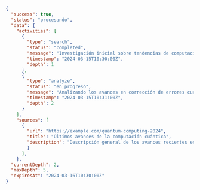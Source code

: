 ```json
{
  "success": true,
  "status": "procesando",
  "data": {
    "activities": [
      {
        "type": "search",
        "status": "completed",
        "message": "Investigación inicial sobre tendencias de computación cuántica",
        "timestamp": "2024-03-15T10:30:00Z",
        "depth": 1
      },
      {
        "type": "analyze",
        "status": "en_progreso",
        "message": "Analizando los avances en corrección de errores cuánticos",
        "timestamp": "2024-03-15T10:31:00Z",
        "depth": 2
      }
    ],
    "sources": [
      {
        "url": "https://example.com/quantum-computing-2024",
        "title": "Últimos avances de la computación cuántica",
        "description": "Descripción general de los avances recientes en la tecnología de computación cuántica"
        }
      ],
    },
  "currentDepth": 2,
  "maxDepth": 5,
  "expiresAt": "2024-03-16T10:30:00Z"
} 
```
